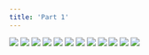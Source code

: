 ```yaml
---
title: 'Part 1'
---
```


![](/images/shell/part-1/shell1.jpg)
![](/images/shell/part-1/shell2.jpg)
![](/images/shell/part-1/shell3.jpg)
![](/images/shell/part-1/shell4.jpg)
![](/images/shell/part-1/shell5.jpg)
![](/images/shell/part-1/shell6.jpg)
![](/images/shell/part-1/shell7.jpg)
![](/images/shell/part-1/shell8.jpg)
![](/images/shell/part-1/shell9.jpg)
![](/images/shell/part-1/shell10.jpg)
![](/images/shell/part-1/shell11.jpg)
![](/images/shell/part-1/shell12.jpg)